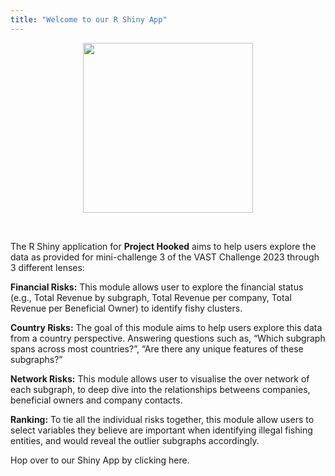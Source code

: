 ```yaml
---
title: "Welcome to our R Shiny App"
---
```


<center>![](image/Shiny-logo.png){width="272"}</center>

</br>

The R Shiny application for **Project Hooked** aims to help users explore the data as provided for mini-challenge 3 of the VAST Challenge 2023 through 3 different lenses:

**Financial Risks:** This module allows user to explore the financial status (e.g., Total Revenue by subgraph, Total Revenue per company, Total Revenue per Beneficial Owner) to identify fishy clusters.

**Country Risks:** The goal of this module aims to help users explore this data from a country perspective. Answering questions such as, "Which subgraph spans across most countries?", "Are there any unique features of these subgraphs?"

**Network Risks:** This module allows user to visualise the over network of each subgraph, to deep dive into the relationships betweens companies, beneficial owners and company contacts.

**Ranking:** To tie all the individual risks together, this module allow users to select variables they believe are important when identifying illegal fishing entities, and would reveal the outlier subgraphs accordingly.

Hop over to our Shiny App by clicking here.</br>
